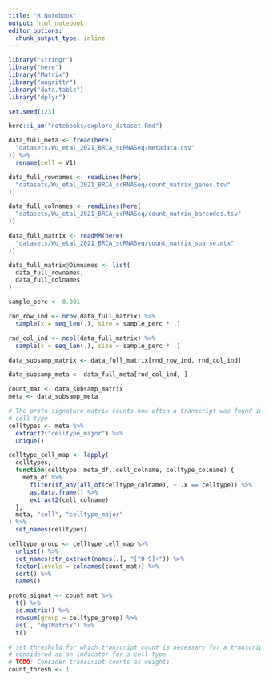 ```yaml
---
title: "R Notebook"
output: html_notebook
editor_options: 
  chunk_output_type: inline
---
```


```r
library("stringr")
library("here")
library("Matrix")
library("magrittr")
library("data.table")
library("dplyr")

set.seed(123)

here::i_am("notebooks/explore_dataset.Rmd")
```

```r
data_full_meta <- fread(here(
  "datasets/Wu_etal_2021_BRCA_scRNASeq/metadata.csv"
)) %>%
  rename(cell = V1)

data_full_rownames <- readLines(here(
  "datasets/Wu_etal_2021_BRCA_scRNASeq/count_matrix_genes.tsv"
))

data_full_colnames <- readLines(here(
  "datasets/Wu_etal_2021_BRCA_scRNASeq/count_matrix_barcodes.tsv"
))

data_full_matrix <- readMM(here(
  "datasets/Wu_etal_2021_BRCA_scRNASeq/count_matrix_sparse.mtx"
))

data_full_matrix@Dimnames <- list(
  data_full_rownames,
  data_full_colnames
)
```

```r
sample_perc <- 0.001

rnd_row_ind <- nrow(data_full_matrix) %>%
  sample(x = seq_len(.), size = sample_perc * .)

rnd_col_ind <- ncol(data_full_matrix) %>%
  sample(x = seq_len(.), size = sample_perc * .)

data_subsamp_matrix <- data_full_matrix[rnd_row_ind, rnd_col_ind]

data_subsamp_meta <- data_full_meta[rnd_col_ind, ]
```

```r
count_mat <- data_subsamp_matrix
meta <- data_subsamp_meta
```

```r
# The proto signature matrix counts how often a transcript was found in each
# cell type
celltypes <- meta %>%
  extract2("celltype_major") %>%
  unique()

celltype_cell_map <- lapply(
  celltypes,
  function(celltype, meta_df, cell_colname, celltype_colname) {
    meta_df %>%
      filter(if_any(all_of(celltype_colname), ~ .x == celltype)) %>%
      as.data.frame() %>%
      extract2(cell_colname)
  },
  meta, "cell", "celltype_major"
) %>%
  set_names(celltypes)

celltype_group <- celltype_cell_map %>%
  unlist() %>%
  set_names(str_extract(names(.), "[^0-9]+")) %>% 
  factor(levels = colnames(count_mat)) %>% 
  sort() %>% 
  names()

proto_sigmat <- count_mat %>%
  t() %>%
  as.matrix() %>%
  rowsum(group = celltype_group) %>%
  as(., "dgTMatrix") %>%
  t()
```

```r
# set threshold for which transcript count is necessary for a transcript to be
# considered as an indicator for a cell type
# TODO: Consider transcript counts as weights.
count_thresh <- 1
```


```r

```

